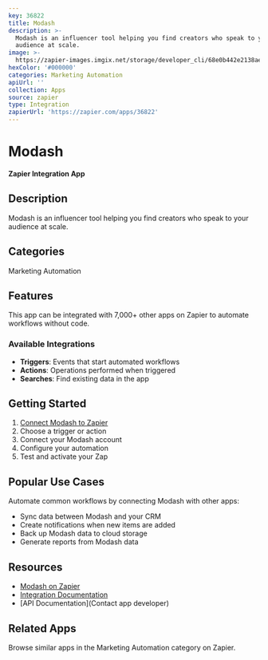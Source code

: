 ```yaml
---
key: 36822
title: Modash
description: >-
  Modash is an influencer tool helping you find creators who speak to your
  audience at scale.
image: >-
  https://zapier-images.imgix.net/storage/developer_cli/68e0b442e2138ae44b82477db15330cf.png?auto=format%2Ccompress&ixlib=python-3.0.0&q=50
hexColor: '#000000'
categories: Marketing Automation
apiUrl: ''
collection: Apps
source: zapier
type: Integration
zapierUrl: 'https://zapier.com/apps/36822'
---
```

# Modash

**Zapier Integration App**

## Description

Modash is an influencer tool helping you find creators who speak to your audience at scale.

## Categories

Marketing Automation

## Features

This app can be integrated with 7,000+ other apps on Zapier to automate workflows without code.

### Available Integrations

- **Triggers**: Events that start automated workflows
- **Actions**: Operations performed when triggered
- **Searches**: Find existing data in the app

## Getting Started

1. [Connect Modash to Zapier](https://zapier.com/apps/36822)
2. Choose a trigger or action
3. Connect your Modash account
4. Configure your automation
5. Test and activate your Zap

## Popular Use Cases

Automate common workflows by connecting Modash with other apps:

- Sync data between Modash and your CRM
- Create notifications when new items are added
- Back up Modash data to cloud storage
- Generate reports from Modash data

## Resources

- [Modash on Zapier](https://zapier.com/apps/36822)
- [Integration Documentation](https://zapier.com/apps/36822/integrations)
- [API Documentation](Contact app developer)

## Related Apps

Browse similar apps in the Marketing Automation category on Zapier.
